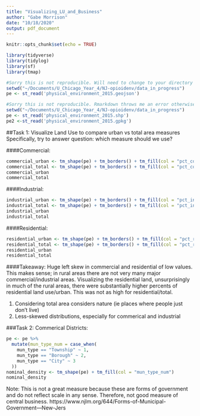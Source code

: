 ```yaml
---
title: "Visualizing_LU_and_Business"
author: "Gabe Morrison"
date: "10/18/2020"
output: pdf_document
---
```


```r
knitr::opts_chunk$set(echo = TRUE)
```

```r
library(tidyverse)
library(tidylog)
library(sf)
library(tmap)

#Sorry this is not reproducible. Will need to change to your directory but keep /NJ-opioidenv/data_raw
setwd("~/Documents/U_Chicago_Year_4/NJ-opioidenv/data_in_progress")
pe <- st_read('physical_environment_2015.geojson')
```

```r
#Sorry this is not reproducible. Rmarkdown throws me an error otherwise and this is a workaround. 
setwd("~/Documents/U_Chicago_Year_4/NJ-opioidenv/data_in_progress")
pe <- st_read('physical_environment_2015.shp')
pe2 <-st_read('physical_environment_2015.gpkg')
```

##Task 1: Visualize Land Use to compare urban vs total area measures
Specifically, try to answer question: which measure should we use?

####Commercial:
```r
commercial_urban <- tm_shape(pe) + tm_borders() + tm_fill(col = "pct_com_urb") + tm_layout(legend.outside = TRUE)
commercial_total <- tm_shape(pe) + tm_borders() + tm_fill(col = "pct_com_tot") + tm_layout(legend.outside = TRUE)
commercial_urban
commercial_total
```

####Industrial:
```r
industrial_urban <- tm_shape(pe) + tm_borders() + tm_fill(col = "pct_ind_urb") + tm_layout(legend.outside = TRUE)
industrial_total <- tm_shape(pe) + tm_borders() + tm_fill(col = "pct_ind_tot") + tm_layout(legend.outside = TRUE)
industrial_urban
industrial_total
```


####Residential:
```r
residential_urban <- tm_shape(pe) + tm_borders() + tm_fill(col = "pct_res_urb") + tm_layout(legend.outside = TRUE)
residential_total <- tm_shape(pe) + tm_borders() + tm_fill(col = "pct_res_tot") + tm_layout(legend.outside = TRUE)
residential_urban
residential_total
```


####Takeaway:
Huge left skew in commercial and residential of low values. This makes sense; in rural areas there are not very many major commercial/industrial areas. Visualizing the residential land, unsurprisingly in much of the rural areas, there were substantially higher percents of residential land use/urban. This was not as high for residential/total.

(1) Considering total area considers nature (ie places where people just don't live)
(2) Less-skewed distributions, especially for commerical and industrial 


###Task 2: Commerical Districts:
```r
pe <- pe %>%
  mutate(mun_type_num = case_when(
    mun_type == "Township" ~ 1,
    mun_type == "Borough" ~ 2, 
    mun_type == "City" ~ 3
  ))
nominal_density <- tm_shape(pe) + tm_fill(col = "mun_type_num")
nominal_density
```

Note: This is not a great measure because these are forms of government and do not reflect scale in any sense. Therefore, not good measure of central business. https://www.njlm.org/644/Forms-of-Municipal-Government---New-Jers

